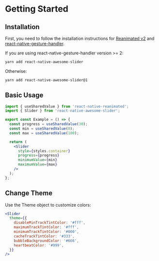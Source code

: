 # Getting Started

## Installation

First, you need to follow the installation instructions for [Reanimated v2](https://docs.swmansion.com/react-native-reanimated/) and [react-native-gesture-handler](https://docs.swmansion.com/react-native-gesture-handler/).

If you are using react-native-gesture-handler version >= 2:

```bash
yarn add react-native-awesome-slider
```

Otherwise:

```bash
yarn add react-native-awesome-slider@1
```

## Basic Usage

```jsx
import { useSharedValue } from 'react-native-reanimated';
import { Slider } from 'react-native-awesome-slider';

export const Example = () => {
  const progress = useSharedValue(30);
  const min = useSharedValue(0);
  const max = useSharedValue(100);

  return (
    <Slider
      style={styles.container}
      progress={progress}
      minimumValue={min}
      maximumValue={max}
    />
  );
};
```

## Change Theme

Use the Theme object to customize colors:

```jsx
<Slider
  theme={{
    disableMinTrackTintColor: '#fff',
    maximumTrackTintColor: '#fff',
    minimumTrackTintColor: '#000',
    cacheTrackTintColor: '#333',
    bubbleBackgroundColor: '#666',
    heartbeatColor: '#999',
  }}
/>
```

